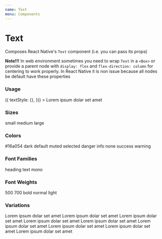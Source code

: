 ```yaml
---
name: Text
menu: Components
---
```



# Text

Composes React Native's `Text` component (i.e. you can pass its props)

**Note!!!** In web environment sometimes you need to wrap `Text` in a `<Box>` or provide a parent node with `display: flex` and `flex-direction: column` for centering to work properly. In React Native it is non issue because all nodes be default have these properties

### Usage

<Playground>
  <Box>
    <Text
      color="primary" // or custom
      align="left"
      size="large" // small - large or number
      fontFamily="text"
      weight="normal"
      isBold
      isItalic
      isInline
      transform="uppercase"
      getStyles={(props, theme) => ({
        textStyle: {},
      })}
    >
      Lorem ipsum dolar set amet
    </Text>
  </Box>
</Playground>

### Sizes

<Playground>
  <Box flexDirection="column">
    <Text size="small">small</Text>
    <Text size="medium">medium</Text>
    <Text size="large">large</Text>
  </Box>
</Playground>

### Colors

<Playground>
  <Box flexDirection="column">
    <Text color="#16a054">#16a054</Text>
    <Text color="dark">dark</Text>
    <Text color="default">default</Text>
    <Text color="muted">muted</Text>
    <Text color="selected">selected</Text>
    <Text color="danger">danger</Text>
    <Text color="info">info</Text>
    <Text color="none">none</Text>
    <Text color="success">success</Text>
    <Text color="warning">warning</Text>
  </Box>
</Playground>

### Font Families

<Playground>
  <Box flexDirection="column">
    <Text fontFamily="heading">heading</Text>
    <Text fontFamily="text">text</Text>
    <Text fontFamily="mono">mono</Text>
  </Box>
</Playground>

### Font Weights

<Playground>
  <Box flexDirection="column">
    <Text weight="500">500</Text>
    <Text weight="700">700</Text>
    <Text weight="bold">bold</Text>
    <Text weight="normal">normal</Text>
    <Text weight="light">light</Text>
  </Box>
</Playground>

### Variations

<Playground>
  <Box flexDirection="column">
    <Text isBold>Lorem ipsum dolar set amet</Text>
    <Text isItalic>Lorem ipsum dolar set amet</Text>
    <Text isItalic isBold>
      Lorem ipsum dolar set amet
    </Text>
    <Text align="left">Lorem ipsum dolar set amet</Text>
    <Text align="center">Lorem ipsum dolar set amet</Text>
    <Text align="right">Lorem ipsum dolar set amet</Text>
    <Text transform="uppercase">Lorem ipsum dolar set amet</Text>
    <Text transform="lowercase">Lorem ipsum dolar set amet</Text>
    <Text transform="capitalize">Lorem ipsum dolar set amet</Text>
  </Box>
</Playground>
